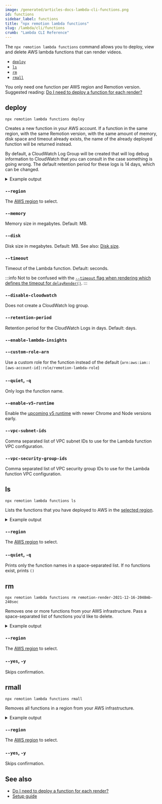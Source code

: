 ```yaml
---
image: /generated/articles-docs-lambda-cli-functions.png
id: functions
sidebar_label: functions
title: "npx remotion lambda functions"
slug: /lambda/cli/functions
crumb: "Lambda CLI Reference"
---
```



The `npx remotion lambda functions` command allows you to deploy, view and delete AWS lambda functions that can render videos.

- [`deploy`](#deploy)
- [`ls`](#ls)
- [`rm`](#rm)
- [`rmall`](#rmall)

You only need one function per AWS region and Remotion version. Suggested reading: [Do I need to deploy a function for each render?](/docs/lambda/faq#do-i-need-to-deploy-a-function-for-each-render)

## deploy

```
npx remotion lambda functions deploy
```

Creates a new function in your AWS account. If a function in the same region, with the same Remotion version, with the same amount of memory, disk space and timeout already exists, the name of the already deployed function will be returned instead.

By default, a CloudWatch Log Group will be created that will log debug information to CloudWatch that you can consult in the case something is going wrong. The default retention period for these logs is 14 days, which can be changed.

<details>
<summary>
Example output
</summary>
<pre>
Region = eu-central-1,
Memory = 2048MB,
Disk = 2048MB,
Timeout = 120sec,
Version = 2021-12-17,
CloudWatch Enabled = true,
CloudWatch Retention Period = 14 days
VPC Subnet IDs = subnet-0f6a0f6a0f6a0f6a0, subnet-0f6a0f6a0f6a0f6a1
VPC Security Group IDs = sg-0f6a0f6a0f6a0f6a0, sg-0f6a0f6a0f6a0f6a1
<br/>
Deployed as remotion-render-2021-12-17-2048mb-120sec
<br/>

</pre>
</details>

### `--region`

The [AWS region](/docs/lambda/region-selection) to select.

### `--memory`

Memory size in megabytes. Default: <DefaultMemorySize /> MB.

### `--disk`

Disk size in megabytes. Default: <DefaultEphemerealStorageInMb /> MB. See also: [Disk size](/docs/lambda/disk-size).

### `--timeout`

Timeout of the Lambda function. Default: <DefaultTimeout /> seconds.

:::info
Not to be confused with the [`--timeout` flag when rendering which defines the timeout for `delayRender()`](/docs/cli/render#--timeout).
:::

### `--disable-cloudwatch`

Does not create a CloudWatch log group.

### `--retention-period`

Retention period for the CloudWatch Logs in days. Default: <DefaultLogRetention /> days.

### `--enable-lambda-insights`<AvailableFrom v="4.0.61" />

<Options id="enable-lambda-insights" />

### `--custom-role-arn`

Use a custom role for the function instead of the default (`arn:aws:iam::[aws-account-id]:role/remotion-lambda-role`)

### `--quiet`, `-q`

Only logs the function name.

### `--enable-v5-runtime`<AvailableFrom v="4.0.148" />

Enable the [upcoming v5 runtime](/docs/lambda/runtime#runtime-changes-in-remotion-50) with newer Chrome and Node versions early.

### `--vpc-subnet-ids`

Comma separated list of VPC subnet IDs to use for the Lambda function VPC configuration.

### `--vpc-security-group-ids`

Comma separated list of VPC security group IDs to use for the Lambda function VPC configuration.

## ls

```
npx remotion lambda functions ls
```

Lists the functions that you have deployed to AWS in the [selected region](/docs/lambda/region-selection).

<details>
<summary>
Example output
</summary>
<pre>
6 functions in the eu-central-1 region<br/>
Name                                              Version        Memory (MB)    Timeout (sec)  <br/>
remotion-render-2021-12-16-2048mb-240sec          2021-12-16     2048           240          <br/>
remotion-render-2021-12-17-2048mb-120sec          2021-12-17     2048           120          <br/>
remotion-render-2021-12-15-2048mb-240sec          2021-12-15     2048           240
<br/>

</pre>
</details>

### `--region`

The [AWS region](/docs/lambda/region-selection) to select.

### `--quiet`, `-q`

Prints only the function names in a space-separated list. If no functions exist, prints `()`

## rm

```
npx remotion lambda functions rm remotion-render-2021-12-16-2048mb-240sec
```

Removes one or more functions from your AWS infrastructure. Pass a space-separated list of functions you'd like to delete.

<details>
<summary>
Example output
</summary>
<pre>
<br/>
Function name:   remotion-render-2021-12-16-2048mb-240sec<br/>
Memory:          2048MB<br/>
Timeout:         120sec<br/>
Version:         2021-12-16<br/>
Delete? (Y/n):  Y<br/>
Deleted!
<br/>

</pre>
</details>

### `--region`

The [AWS region](/docs/lambda/region-selection) to select.

### `--yes`, `-y`

Skips confirmation.

## rmall

```
npx remotion lambda functions rmall
```

Removes all functions in a region from your AWS infrastructure.

<details>
<summary>
Example output
</summary>
<pre>
<br/>
Function name:   remotion-render-2021-12-16-2048mb-240sec<br/>
Memory:          2048MB<br/>
Timeout:         120sec<br/>
Version:         2021-12-16<br/>
Delete? (Y/n):  Y<br/>
Deleted!
<br/>
Function name:   remotion-render-2021-12-18-2048mb-240sec<br/>
Memory:          2048MB<br/>
Timeout:         120sec<br/>
Version:         2021-12-16<br/>
Delete? (Y/n):  Y<br/>
Deleted!
<br/>

</pre>
</details>

### `--region`

The [AWS region](/docs/lambda/region-selection) to select.

### `--yes`, `-y`

Skips confirmation.

## See also

- [Do I need to deploy a function for each render?](/docs/lambda/faq#do-i-need-to-deploy-a-function-for-each-render)
- [Setup guide](/docs/lambda/setup)
